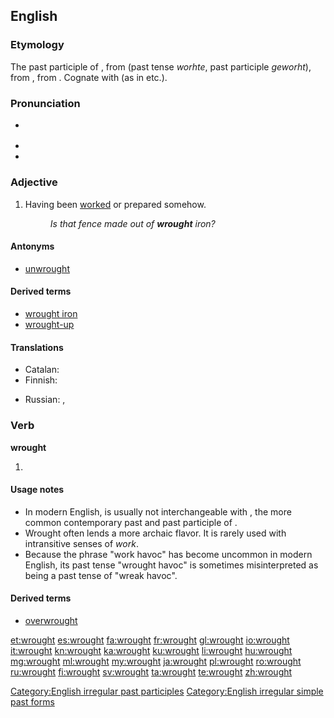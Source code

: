 ==English==

===Etymology===
The past participle of {{etyl|enm|en}} {{term|werken|lang=enm||to work}}, from {{etyl|ang|en}} {{term|wyrcan|lang=ang}} (past tense ''worhte'', past participle ''geworht''), from {{etyl|gem-pro|en}} {{recons|wurkijaną|lang=gem-pro}}, from {{etyl|ine-pro|en}} {{recons|werǵ-||to work|lang=ine-pro}}. Cognate with {{term|wright}} (as in {{term|wheelwright}} etc.).

===Pronunciation===
* {{IPA|/ˈrɔːt/}} {{X-SAMPA|/'rO:t/}}
* {{audio|en-us-wrought.ogg|Audio (US)}}
* {{rhymes|ɔːt}}

===Adjective===
{{en-adj}}

# Having been [[worked]] or prepared somehow.
#: ''Is that fence made out of '''wrought''' iron?''

====Antonyms====
* [[unwrought]]

====Derived terms====
* [[wrought iron]]
* [[wrought-up]]

====Translations====
{{trans-top|Having been worked or prepared somehow}}
* Catalan: {{t-|ca|treballat}}
* Finnish: {{t-|fi|työstetty}}
{{trans-mid}}
* Russian: {{qualifier|worked}} {{t+|ru|обработанный|tr=obrabótannyj|sc=Cyrl}}, {{qualifier|prepared}} {{t-|ru|подготовленный|tr=podgotóvlennyj|sc=Cyrl}}
{{trans-bottom}}

===Verb===
'''wrought'''

# {{en-past of|work}}

====Usage notes====
* In modern English, {{term|wrought|lang=en}} is usually not interchangeable with {{term|worked|lang=en}}, the more common contemporary past and past participle of {{term|work|lang=en}}. 
* Wrought often lends a more archaic flavor.<!--** It apparently is not often used in phrasal verbs derived from {{term|work#Derived terms|work}}.--><!--Hypothesis; needs testing/evidence--> It is rarely used with intransitive senses of ''work''.
* Because the phrase "work havoc" has become uncommon in modern English, its past tense "wrought havoc" is sometimes misinterpreted as being a past tense of "wreak havoc".<!--Such reinterpretation is etymologically groundless.-->

====Derived terms====
* [[overwrought]]

[[Category:English irregular past participles]]
[[Category:English irregular simple past forms]]

[[et:wrought]]
[[es:wrought]]
[[fa:wrought]]
[[fr:wrought]]
[[gl:wrought]]
[[io:wrought]]
[[it:wrought]]
[[kn:wrought]]
[[ka:wrought]]
[[ku:wrought]]
[[li:wrought]]
[[hu:wrought]]
[[mg:wrought]]
[[ml:wrought]]
[[my:wrought]]
[[ja:wrought]]
[[pl:wrought]]
[[ro:wrought]]
[[ru:wrought]]
[[fi:wrought]]
[[sv:wrought]]
[[ta:wrought]]
[[te:wrought]]
[[zh:wrought]]
